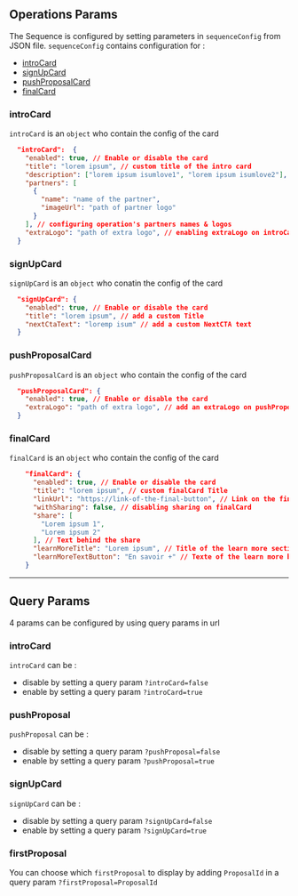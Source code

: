 
<Meta title="Documentation/Sequence" />

## Operations Params

The Sequence is configured by setting parameters in ```sequenceConfig``` from JSON file.
```sequenceConfig``` contains configuration for :
- [introCard](https://gitlab.com/makeorg/platform/front-accessible/tree/preproduction/client/features/sequence/Card/IntroCard)
- [signUpCard](https://gitlab.com/makeorg/platform/front-accessible/tree/preproduction/client/features/sequence/Card/SignUpCard)
- [pushProposalCard](https://gitlab.com/makeorg/platform/front-accessible/tree/preproduction/client/features/sequence/Card/SignUpCard)
- [finalCard](https://gitlab.com/makeorg/platform/front-accessible/tree/preproduction/client/features/sequence/Card/FinalCard)


### introCard

```introCard``` is an ```object``` who contain the config of the card

``` json
  "introCard":  {
    "enabled": true, // Enable or disable the card
    "title": "lorem ipsum", // custom title of the intro card 
    "description": ["lorem ipsum isumlove1", "lorem ipsum isumlove2"], // custom Description of the intro card
    "partners": [
      {
        "name": "name of the partner",
        "imageUrl": "path of partner logo"
      } 
    ], // configuring operation's partners names & logos
    "extraLogo": "path of extra logo", // enabling extraLogo on introCard
  }
```


### signUpCard

```signUpCard``` is an ```object``` who conatin the config of the card

``` json
  "signUpCard": {
    "enabled": true, // Enable or disable the card
    "title": "lorem ipsum", // add a custom Title
    "nextCtaText": "loremp isum" // add a custom NextCTA text
  }
```


### pushProposalCard

```pushProposalCard``` is an ```object``` who contain the config of the card

``` json
  "pushProposalCard": {
    "enabled": true, // Enable or disable the card
    "extraLogo": "path of extra logo", // add an extraLogo on pushProposal
  }
```


### finalCard

```finalCard``` is an ```object``` who contain the config of the card

``` json
    "finalCard": {
      "enabled": true, // Enable or disable the card
      "title": "lorem ipsum", // custom finalCard Title
      "linkUrl": "https://link-of-the-final-button", // Link on the final button
      "withSharing": false, // disabling sharing on finalCard
      "share": [
        "Lorem ipsum 1",
        "Lorem ipsum 2"
      ], // Text behind the share
      "learnMoreTitle": "Lorem ipsum", // Title of the learn more section
      "learnMoreTextButton": "En savoir +" // Texte of the learn more button
    }
```

___ 

## Query Params

4 params can be configured by using query params in url

### introCard
```introCard``` can be :
- disable by setting a query param ```?introCard=false```
- enable by setting a query param ```?introCard=true```


### pushProposal
```pushProposal``` can be :
- disable by setting a query param ```?pushProposal=false```
- enable by setting a query param ```?pushProposal=true```


### signUpCard
```signUpCard``` can be :
- disable by setting a query param ```?signUpCard=false```
- enable by setting a query param ```?signUpCard=true```


### firstProposal
You can choose which ```firstProposal``` to display by adding ```ProposalId``` in a query param ```?firstProposal=ProposalId```